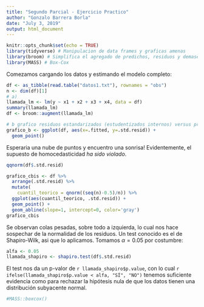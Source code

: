 ```yaml
---
title: "Segundo Parcial - Ejercicio Practico"
author: "Gonzalo Barrera Borla"
date: "July 3, 2019"
output: html_document
---
```


```r
knitr::opts_chunk$set(echo = TRUE)
library(tidyverse) # Manipulacion de data frames y graficas amenas
library(broom) # Simplifica el agregado de predichos, residuos y demases a un data frame
library(MASS) # Box-Cox
```

Comezamos cargando los datos y estimando el modelo completo:

```r
df <- as_tibble(read.table("datos1.txt"), rownames = "obs")
n <- dim(df)[1]
# a)
llamada_lm <- lm(y ~ x1 + x2 + x3 + x4, data = df)
summary(llamada_lm)
df <- broom::augment(llamada_lm)
```

```r
# b grafico residuos estandarizados (estudentizados internos) versus predichos
grafico_b <- ggplot(df, aes(x=.fitted, y=.std.resid)) +
  geom_point()
```

Esperaria una nube de puntos y encuentro una sonrisa! Evidentemente, el supuesto de homocedasticidad _ha sido violado_.

```r
qqnorm(df$.std.resid)
```

```r
grafico_cbis <- df %>%
  arrange(.std.resid) %>%
  mutate(
    cuantil_teorico = qnorm((seq(n)-0.5)/n)) %>%
  ggplot(aes(cuantil_teorico, .std.resid)) +
  geom_point() +
  geom_abline(slope=1, intercept=0, color='gray')
grafico_cbis
```


Se observan colas pesadas, sobre todo a izquierda, lo cual nos hace sospechar de la normalidad de los residuos. Un test conocido es el de Shapiro-Wilk, asi que lo aplicamos. Tomamos $\alpha = 0.05$ por costumbre:

```r
alfa <- 0.05
llamada_shapiro <- shapiro.test(df$.std.resid)
```

El test nos da un p-valor de `r llamada_shapiro$p.value`, con lo cual `r ifelse(llamada_shapiro$p.value < alfa, "SÍ", "NO")` tenemos suficiente evidencia como para rechazar la hipótesis nula de que los datos tienen una distribución subyacente normal.

```r
#MASS::boxcox()
```